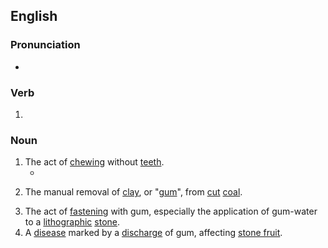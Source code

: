 ==English==

===Pronunciation===
* {{IPA|/ˈɡʌmɪŋ/|lang=en}}

===Verb===
{{head|en|present participle}}

# {{present participle of|gum|lang=en|nocat=1}}

===Noun===
{{en-noun|~}}

# The act of [[chew]]ing without [[tooth|teeth]].
#* {{quote-text|year=1994|author=Don Byrd|title=The Poetics of the Common Knowledge|page=201|passage=We give teething babies ABC books made of materials that can withstand repeated '''gummings'''.}}
# {{lb|en|mining|historical}} The manual removal of [[clay]], or "[[gum]]", from [[cut]] [[coal]].
# The act of [[fasten]]ing with gum, especially the application of gum-water to a [[lithographic]] [[stone]].
# A [[disease]] marked by a [[discharge]] of gum, affecting [[stone fruit]].